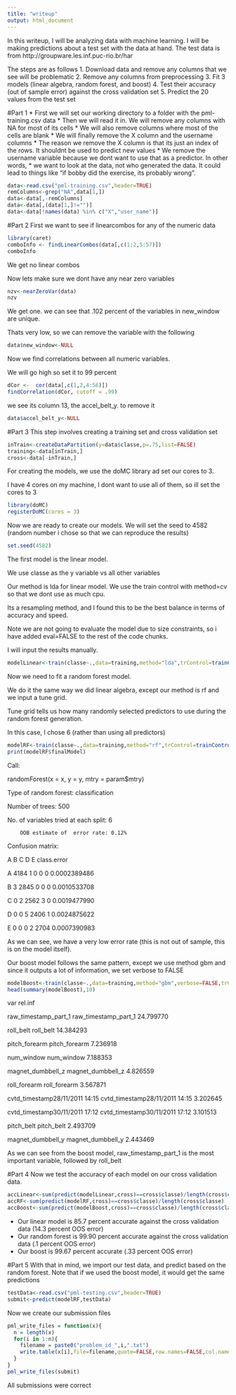 ```yaml
---
title: "writeup"
output: html_document
---
```


In this writeup, I will be analyzing data with machine learning.
I will be making predictions about a test set with the data at hand.
The test data is from http://groupware.les.inf.puc-rio.br/har

The steps are as follows
1. Download data and remove any columns that we see will be problematic
2. Remove any columns from preprocessing
3. Fit 3 models (linear algebra, random forest, and boost)
4. Test their accuracy (out of sample error) against the cross validation set
5. Predict the 20 values from the test set

#Part 1
* First we will set our working directory to a folder with the pml-training.csv data
* Then we will read it in. We will remove any columns with NA for most of its cells
* We will also remove columns where most of the cells are blank
* We will finally remove the X column and the username columns
* The reason we remove the X column is that its just an index of the rows. It shouldnt be used
to predict new values
* We remove the username variable because we dont want to use that as a predictor. In other words,
* we want to look at the data, not who generated the data. It could lead to things like "if bobby did the exercise, its probably wrong".
```r
data<-read.csv("pml-training.csv",header=TRUE)
remColumns<-grep("NA",data[1,])
data<-data[,-remColumns]
data<-data[,(data[1,]!="")]
data<-data[!names(data) %in% c("X","user_name")]
```

#Part 2 
First we want to see if linearcombos for any of the numeric data
```r
library(caret)
comboInfo <- findLinearCombos(data[,c(1:2,5:57)])
comboInfo
```
We get no linear combos

Now lets make sure we dont have any near zero variables
```r
nzv<-nearZeroVar(data)
nzv
```
We get one. we can see that .102 percent of the variables in new_window are unique.


Thats very low, so we can remove the variable with the following
```r
data$new_window<-NULL
```

Now we find correlations between all numeric variables.

We will go high so set it to 99 percent
```r
dCor <-  cor(data[,c(1,2,4:56)])
findCorrelation(dCor, cutoff = .99)
```

we see its column 13, the accel_belt_y. to remove it
```r
data$accel_belt_y<-NULL
```

#Part 3
This step involves creating a training set and cross validation set
```r
inTrain<-createDataPartition(y=data$classe,p=.75,list=FALSE)
training<-data[inTrain,]
cross<-data[-inTrain,]
```
For creating the models, we use the doMC library ad set our cores to 3.

I have 4 cores on my machine, I dont want to use all of them, so ill set the cores to 3

```r
library(doMC)
registerDoMC(cores = 3)
```

Now we are ready to create our models. We will set the seed to 4582 (random number i chose so
that we can reproduce the results)
```r
set.seed(4582)
```

The first model is the linear model. 

We use classe as the y variable vs all other variables

Our method is lda for linear model. We use the train control with method=cv so that we dont 
use as much cpu. 

Its a resampling method, and I found this to be the best balance in terms
of accuracy and speed. 

Note we are not going to evaluate the model due to size constraints,
so i have added eval=FALSE to the rest of the code chunks. 

I will input the results manually.

```r
modelLinear<-train(classe~.,data=training,method="lda",trControl=trainControl(method="cv"))
```

Now we need to fit a random forest model. 

We do it the same way we did linear algebra, except our method is rf and we input a tune grid.

Tune grid tells us how many randomly selected predictors to use during the random forest generation.

In this case, I chose 6 (rather than using all predictors)
```r
modelRF<-train(classe~.,data=training,method="rf",trControl=trainControl(method="cv"),tuneGrid=expand.grid(mtry=6))
print(modelRF$finalModel)
```


Call:

randomForest(x = x, y = y, mtry = param$mtry) 

Type of random forest: classification

Number of trees: 500

No. of variables tried at each split: 6

        OOB estimate of  error rate: 0.12%

Confusion matrix:

A    B    C    D    E  class.error

A 4184    1    0    0    0 0.0002389486

B    3 2845    0    0    0 0.0010533708

C    0    2 2562    3    0 0.0019477990

D    0    0    5 2406    1 0.0024875622

E    0    0    0    2 2704 0.0007390983

As we can see, we have a very low error rate (this is not out of sample, this is on the model
itself).

Our boost model follows the same pattern, except we use method gbm and since it outputs a lot of information, we set verbose to FALSE
```r
modelBoost<-train(classe~.,data=training,method="gbm",verbose=FALSE,trControl=trainControl(method="cv"))
head(summary(modelBoost),10)
```

var   rel.inf

raw_timestamp_part_1                     raw_timestamp_part_1 24.799770

roll_belt                                           roll_belt 14.384293

pitch_forearm                                   pitch_forearm  7.236918

num_window                                         num_window  7.188353

magnet_dumbbell_z                           magnet_dumbbell_z  4.826559

roll_forearm                                     roll_forearm  3.567871

cvtd_timestamp28/11/2011 14:15 cvtd_timestamp28/11/2011 14:15  3.202645

cvtd_timestamp30/11/2011 17:12 cvtd_timestamp30/11/2011 17:12  3.101513

pitch_belt                                         pitch_belt  2.493709

magnet_dumbbell_y                           magnet_dumbbell_y  2.443469

As we can see from the boost model, raw_timestamp_part_1 is the most important variable,
followed by roll_belt

#Part 4
Now we test the accuracy of each model on our cross validation data.
```r
accLinear<-sum(predict(modelLinear,cross)==cross$classe)/length(cross$classe)
accRF<-sum(predict(modelRF,cross)==cross$classe)/length(cross$classe)
accBoost<-sum(predict(modelBoost,cross)==cross$classe)/length(cross$classe)
```

* Our linear model is 85.7 percent accurate against the cross validation data (14.3 percent OOS error)
* Our random forest is 99.90 percent accurate against the cross validation data (.1 percent OOS error)
* Our boost is 99.67 percent accurate (.33 percent OOS error)

#Part 5
With that in mind, we import our test data, and predict based on the random forest. Note that if we used
the boost model, it would get the same predictions
```r
testData<-read.csv("pml-testing.csv",header=TRUE)
submit<-predict(modelRF,testData)
```

Now we create our submission files
```r
pml_write_files = function(x){
  n = length(x)
  for(i in 1:n){
    filename = paste0("problem_id_",i,".txt")
    write.table(x[i],file=filename,quote=FALSE,row.names=FALSE,col.names=FALSE)
  }
}
pml_write_files(submit)
```

All submissions were correct


